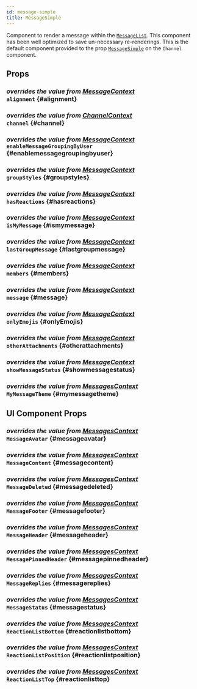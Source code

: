 ```yaml
---
id: message-simple
title: MessageSimple
---
```





Component to render a message within the [`MessageList`](./message-list.mdx). This component has been well optimized to save un-necessary re-renderings.
This is the default component provided to the prop [`MessageSimple`](../../core-components/channel#messagesimple) on the `Channel` component.

## Props

### <div class="label description">_overrides the value from [MessageContext](../../contexts/message-context#alignment)_</div> `alignment` {#alignment}

<Alignment />

### <div class="label description">_overrides the value from [ChannelContext](../../contexts/channel-context#channel)_</div> `channel` {#channel}

<Channel />

### <div class="label description">_overrides the value from [MessageContext](../../contexts/message-context#enablemessagegroupingbyuser)_</div> `enableMessageGroupingByUser` {#enablemessagegroupingbyuser}

<EnableMessageGroupingByUser />

### <div class="label description">_overrides the value from [MessageContext](../../contexts/message-context#groupstyles)_</div> `groupStyles` {#groupstyles}

<GroupStyles />

### <div class="label description">_overrides the value from [MessageContext](../../contexts/message-context#hasreactions)_</div> `hasReactions` {#hasreactions}

<HasReactions />

### <div class="label description">_overrides the value from [MessageContext](../../contexts/message-context#ismymessage)_</div> `isMyMessage` {#ismymessage}

<IsMyMessage />

### <div class="label description">_overrides the value from [MessageContext](../../contexts/message-context#lastgroupmessage)_</div> `lastGroupMessage` {#lastgroupmessage}

<LastGroupMessage />

### <div class="label description">_overrides the value from [MessageContext](../../contexts/message-context#members)_</div> `members` {#members}

<Members />

### <div class="label description">_overrides the value from [MessageContext](../../contexts/message-context#message)_</div> `message` {#message}

<MessageProp />

### <div class="label description">_overrides the value from [MessageContext](../../contexts/message-context#onlyemojis)_</div> `onlyEmojis` {#onlyEmojis}

<OnlyEmojis />

### <div class="label description">_overrides the value from [MessageContext](../../contexts/message-context#otherattachments)_</div> `otherAttachments` {#otherattachments}

<OtherAttachments />

### <div class="label description">_overrides the value from [MessageContext](../../contexts/message-context#showmessagestatus)_</div> `showMessageStatus` {#showmessagestatus}

<ShowMessageStatus />

### <div class="label description">_overrides the value from [MessagesContext](../../contexts/messages-context#mymessagetheme)_</div> `MyMessageTheme` {#mymessagetheme}

<MyMessageTheme />

## UI Component Props

### <div class="label description">_overrides the value from [MessagesContext](../../contexts/messages-context#messageavatar)_</div> `MessageAvatar` {#messageavatar}

<MessageAvatar />

### <div class="label description">_overrides the value from [MessagesContext](../../contexts/messages-context#messagecontent)_</div> `MessageContent` {#messagecontent}

<MessageContent />

### <div class="label description">_overrides the value from [MessagesContext](../../contexts/messages-context#messagedeleted)_</div> `MessageDeleted` {#messagedeleted}

<MessageDeleted />

### <div class="label description">_overrides the value from [MessagesContext](../../contexts/messages-context#messagefooter)_</div> `MessageFooter` {#messagefooter}

<MessageFooter />

### <div class="label description">_overrides the value from [MessagesContext](../../contexts/messages-context#messageheader)_</div> `MessageHeader` {#messageheader}

<MessageHeader />

### <div class="label description">_overrides the value from [MessagesContext](../../contexts/messages-context#messagepinnedheader)_</div> `MessagePinnedHeader` {#messagepinnedheader}

<MessagePinnedHeader />

### <div class="label description">_overrides the value from [MessagesContext](../../contexts/messages-context#messagereplies)_</div> `MessageReplies` {#messagereplies}

<MessageReplies />

### <div class="label description">_overrides the value from [MessagesContext](../../contexts/messages-context#messagestatus)_</div> `MessageStatus` {#messagestatus}

<MessageStatus />

### <div class="label description">_overrides the value from [MessagesContext](../../contexts/messages-context#reactionlistbottom)_</div> `ReactionListBottom` {#reactionlistbottom}

<ReactionListBottom />

### <div class="label description">_overrides the value from [MessagesContext](../../contexts/messages-context#reactionlistposition)_</div> `ReactionListPosition` {#reactionlistposition}

<ReactionListPosition />

### <div class="label description">_overrides the value from [MessagesContext](../../contexts/messages-context#reactionlisttop)_</div> `ReactionListTop` {#reactionlisttop}

<ReactionListTop />
